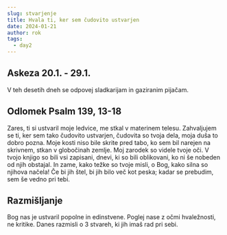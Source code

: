 ```yaml
---
slug: stvarjenje
title: Hvala ti, ker sem čudovito ustvarjen
date: 2024-01-21
author: rok
tags:
  - day2
---
```


## Askeza 20.1. - 29.1.

V teh desetih dneh se odpovej sladkarijam in gaziranim pijačam.

## Odlomek Psalm 139, 13-18

Zares, ti si ustvaril moje ledvice,
me stkal v materinem telesu.
Zahvaljujem se ti, ker sem tako čudovito ustvarjen,
čudovita so tvoja dela,
moja duša to dobro pozna.
Moje kosti niso bile skrite pred tabo,
ko sem bil narejen na skrivnem,
stkan v globočinah zemlje.
Moj zarodek so videle tvoje oči.
V tvojo knjigo so bili vsi zapisani,
dnevi, ki so bili oblikovani,
ko ni še nobeden od njih obstajal.
In zame, kako težke so tvoje misli, o Bog,
kako silna so njihova načela!
Če bi jih štel, bi jih bilo več kot peska;
kadar se prebudim, sem še vedno pri tebi.

## Razmišljanje

Bog nas je ustvaril popolne in edinstvene. Poglej nase z očmi hvaležnosti, ne kritike. Danes razmisli o 3 stvareh, ki jih imaš rad pri sebi.
